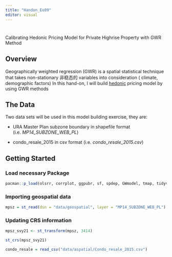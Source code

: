 ```yaml
---
title: "Handon_Ex09"
editor: visual
---
```


# 

Calibrating Hedonic Pricing Model for Private Highrise Property with GWR Method

## Overview

Geographically weighted regression (GWR) is a spatial statistical technique that takes non-stationary 非稳态的 variables into consideration ( climate, demographic factors) In this hand-on, I will build [hedonic](https://www.investopedia.com/terms/h/hedonicpricing.asp) pricing model by using GWR methods

## The Data

Two data sets will be used in this model building exercise, they are:

-   URA Master Plan subzone boundary in shapefile format (i.e. *MP14_SUBZONE_WEB_PL*)

-   condo_resale_2015 in csv format (i.e. *condo_resale_2015.csv*)

## Getting Started

### Load necessary Package

```r
pacman::p_load(olsrr, corrplot, ggpubr, sf, spdep, GWmodel, tmap, tidyverse, gtsummary)
```

### Importing geospatial data

```r
mpsz = st_read(dsn = "data/geospatial", layer = "MP14_SUBZONE_WEB_PL")
```

### Updating CRS information

```r
mpsz_svy21 <- st_transform(mpsz, 3414)
```

```r
st_crs(mpsz_svy21)
```

```r
condo_resale = read_csv("data/aspatial/Condo_resale_2015.csv")
```

### 
